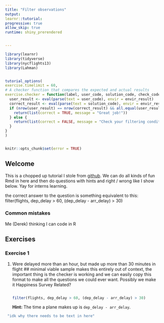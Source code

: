 ```yaml
---
title: "Filter observations"
output:
learnr::tutorial:
progressive: true
allow_skip: true
runtime: shiny_prerendered


---
```

  
  ```r
library(learnr)
library(tidyverse)
library(nycflights13)
library(Lahman)


tutorial_options(
  exercise.timelimit = 60,
  # A checker function that compares the expected and actual results
  exercise.checker = function(label, user_code, solution_code, check_code, envir_result, evaluate_result, ...) {
    user_result <- eval(parse(text = user_code), envir = envir_result)
    correct_result <- eval(parse(text = solution_code), envir = envir_result)
    if (nrow(user_result) == nrow(correct_result) && all.equal(user_result, correct_result) == TRUE) {
      return(list(correct = TRUE, message = "Great job!"))
    } else {
      return(list(correct = FALSE, message = "Check your filtering conditions and try again."))
    }
  }
)


knitr::opts_chunk$set(error = TRUE)
  ```
## Welcome

This is a chopped up tutorial I stole from [github](https://github.com/rstudio/learnr/blob/main/inst/tutorials/ex-data-filter/ex-data-filter.Rmd). We can do all kinds of fun Rmd in here and then do questions with hints and right / wrong like I show below. Yay for interns learning. 

the correct answer to the question is something equivalent to this: filter(flights, dep_delay > 60, (dep_delay - arr_delay) > 30)


### Common mistakes
Me (Derek) thinking I can code in R


## Exercises

### Exercise 1


1. Were delayed more than an hour, but made up more than 30 minutes in flight ## minimal viable sample makes this entirely out of context, the important thing is the checker is working and we can easily copy this format to make all the questions we could ever want. Possibly we make it Happiness Survey Related?

    ```r

    ```
    ```r
    filter(flights, dep_delay > 60, (dep_delay - arr_delay) > 30)
    ```

    <div id="filterex1-hint">
    **Hint:** The time a plane makes up is `dep_delay - arr_delay`.
    </div>
    
  ```r
   "idk why there needs to be text in here"
  ```
